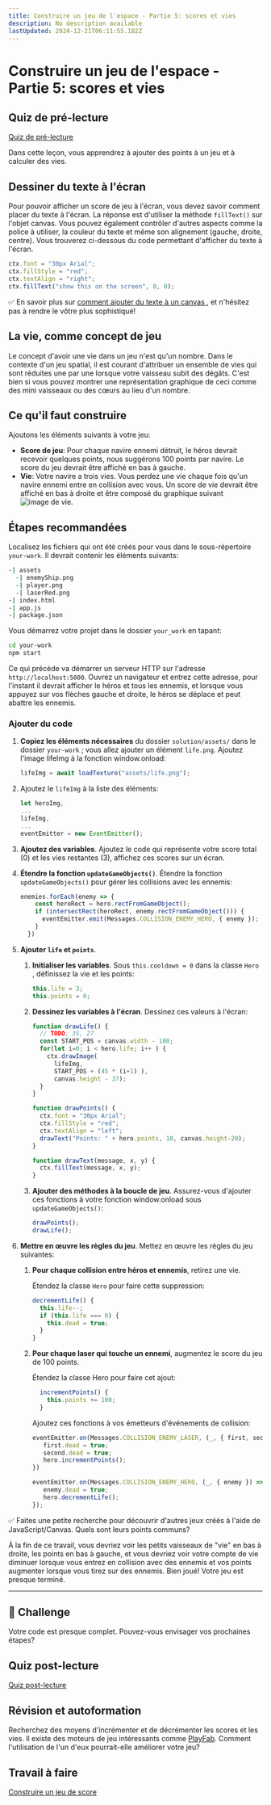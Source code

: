 ```yaml
---
title: Construire un jeu de l'espace - Partie 5: scores et vies
description: No description available
lastUpdated: 2024-12-21T06:11:55.182Z
---
```


# Construire un jeu de l'espace - Partie 5: scores et vies

## Quiz de pré-lecture

[Quiz de pré-lecture](https://ashy-river-0debb7803.1.azurestaticapps.net/quiz/37?loc=fr)

Dans cette leçon, vous apprendrez à ajouter des points à un jeu et à calculer des vies.

## Dessiner du texte à l'écran

Pour pouvoir afficher un score de jeu à l'écran, vous devez savoir comment placer du texte à l'écran. La réponse est d'utiliser la méthode `fillText()` sur l'objet canvas. Vous pouvez également contrôler d'autres aspects comme la police à utiliser, la couleur du texte et même son alignement (gauche, droite, centre). Vous trouverez ci-dessous du code permettant d'afficher du texte à l'écran.

```javascript
ctx.font = "30px Arial";
ctx.fillStyle = "red";
ctx.textAlign = "right";
ctx.fillText("show this on the screen", 0, 0);
```

✅ En savoir plus sur [comment ajouter du texte à un canvas ](https://developer.mozilla.org/docs/Web/API/Canvas_API/Tutorial/Drawing_text), et n'hésitez pas à rendre le vôtre plus sophistiqué!

## La vie, comme concept de jeu

Le concept d'avoir une vie dans un jeu n'est qu'un nombre. Dans le contexte d'un jeu spatial, il est courant d'attribuer un ensemble de vies qui sont réduites une par une lorsque votre vaisseau subit des dégâts. C'est bien si vous pouvez montrer une représentation graphique de ceci comme des mini vaisseaux ou des cœurs au lieu d'un nombre.

## Ce qu'il faut construire

Ajoutons les éléments suivants à votre jeu:

- **Score de jeu**: Pour chaque navire ennemi détruit, le héros devrait recevoir quelques points, nous suggérons 100 points par navire. Le score du jeu devrait être affiché en bas à gauche.
- **Vie**: Votre navire a trois vies. Vous perdez une vie chaque fois qu'un navire ennemi entre en collision avec vous. Un score de vie devrait être affiché en bas à droite et être composé du graphique suivant ![image de vie](../solution/assets/life.png).

## Étapes recommandées

Localisez les fichiers qui ont été créés pour vous dans le sous-répertoire `your-work`. Il devrait contenir les éléments suivants:

```bash
-| assets
  -| enemyShip.png
  -| player.png
  -| laserRed.png
-| index.html
-| app.js
-| package.json
```

Vous démarrez votre projet dans le dossier `your_work` en tapant:

```bash
cd your-work
npm start
```

Ce qui précède va démarrer un serveur HTTP sur l'adresse `http://localhost:5000`. Ouvrez un navigateur et entrez cette adresse, pour l'instant il devrait afficher le héros et tous les ennemis, et lorsque vous appuyez sur vos flèches gauche et droite, le héros se déplace et peut abattre les ennemis.

### Ajouter du code

1. **Copiez les éléments nécessaires** du dossier `solution/assets/` dans le dossier `your-work` ; vous allez ajouter un élément `life.png`. Ajoutez l'image lifeImg à la fonction window.onload:

    ```javascript
    lifeImg = await loadTexture("assets/life.png");
    ```

1. Ajoutez le `lifeImg` à la liste des éléments:

    ```javascript
    let heroImg,
    ...
    lifeImg,
    ...
    eventEmitter = new EventEmitter();
    ```
  
2. **Ajoutez des variables**. Ajoutez le code qui représente votre score total (0) et les vies restantes (3), affichez ces scores sur un écran.

3. **Étendre la fonction `updateGameObjects()`**. Étendre la fonction `updateGameObjects()` pour gérer les collisions avec les ennemis:

    ```javascript
    enemies.forEach(enemy => {
        const heroRect = hero.rectFromGameObject();
        if (intersectRect(heroRect, enemy.rectFromGameObject())) {
          eventEmitter.emit(Messages.COLLISION_ENEMY_HERO, { enemy });
        }
      })
    ```

4. **Ajouter `life` et `points`**. 
   1. **Initialiser les variables**. Sous `this.cooldown = 0` dans la classe `Hero` , définissez la vie et les points:

        ```javascript
        this.life = 3;
        this.points = 0;
        ```

   1. **Dessinez les variables à l'écran**. Dessinez ces valeurs à l'écran:

        ```javascript
        function drawLife() {
          // TODO, 35, 27
          const START_POS = canvas.width - 180;
          for(let i=0; i < hero.life; i++ ) {
            ctx.drawImage(
              lifeImg, 
              START_POS + (45 * (i+1) ), 
              canvas.height - 37);
          }
        }
        
        function drawPoints() {
          ctx.font = "30px Arial";
          ctx.fillStyle = "red";
          ctx.textAlign = "left";
          drawText("Points: " + hero.points, 10, canvas.height-20);
        }
        
        function drawText(message, x, y) {
          ctx.fillText(message, x, y);
        }

        ```

   1. **Ajouter des méthodes à la boucle de jeu**. Assurez-vous d'ajouter ces fonctions à votre fonction window.onload sous `updateGameObjects()`:

        ```javascript
        drawPoints();
        drawLife();
        ```

1. **Mettre en œuvre les règles du jeu**. Mettez en œuvre les règles du jeu suivantes:

   1. **Pour chaque collision entre héros et ennemis**, retirez une vie.
   
      Étendez la classe `Hero` pour faire cette suppression:

        ```javascript
        decrementLife() {
          this.life--;
          if (this.life === 0) {
            this.dead = true;
          }
        }
        ```

   2. **Pour chaque laser qui touche un ennemi**, augmentez le score du jeu de 100 points.

      Étendez la classe Hero pour faire cet ajout:
    
        ```javascript
          incrementPoints() {
            this.points += 100;
          }
        ```

        Ajoutez ces fonctions à vos émetteurs d'événements de collision:

        ```javascript
        eventEmitter.on(Messages.COLLISION_ENEMY_LASER, (_, { first, second }) => {
           first.dead = true;
           second.dead = true;
           hero.incrementPoints();
        })

        eventEmitter.on(Messages.COLLISION_ENEMY_HERO, (_, { enemy }) => {
           enemy.dead = true;
           hero.decrementLife();
        });
        ```

✅ Faites une petite recherche pour découvrir d'autres jeux créés à l'aide de JavaScript/Canvas. Quels sont leurs points communs?

À la fin de ce travail, vous devriez voir les petits vaisseaux de "vie" en bas à droite, les points en bas à gauche, et vous devriez voir votre compte de vie diminuer lorsque vous entrez en collision avec des ennemis et vos points augmenter lorsque vous tirez sur des ennemis. Bien joué! Votre jeu est presque terminé.

---

## 🚀 Challenge

Votre code est presque complet. Pouvez-vous envisager vos prochaines étapes?

## Quiz post-lecture

[Quiz post-lecture](https://ashy-river-0debb7803.1.azurestaticapps.net/quiz/38?loc=fr)

## Révision et autoformation

Recherchez des moyens d'incrémenter et de décrémenter les scores et les vies. Il existe des moteurs de jeu intéressants comme [PlayFab](https://playfab.com). Comment l'utilisation de l'un d'eux pourrait-elle améliorer votre jeu?

## Travail à faire

[Construire un jeu de score](assignment.fr.md)

